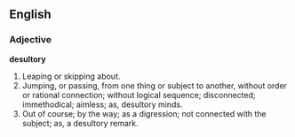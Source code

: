 ==English==

===Adjective===

'''desultory'''

#Leaping or skipping about.
#Jumping, or passing, from one thing or subject to another, without order or rational connection; without logical sequence; disconnected; immethodical; aimless; as, desultory minds.
#Out of course; by the way; as a digression; not connected with the subject; as, a desultory remark.